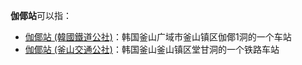 '''伽倻站'''可以指：

* [[伽倻站_(韓國鐵道公社)|伽倻站 (韓國鐵道公社)]]：韩国釜山广域市釜山镇区伽倻1洞的一个车站
* [[伽倻站_(釜山交通公社)|伽倻站 (釜山交通公社)]]：韩国釜山釜山镇区堂甘洞的一个铁路车站

{{Disambig|Cat=三字车站名消歧义}}